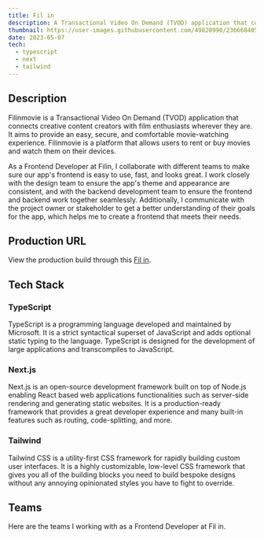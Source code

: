 ```yaml
---
title: Fil in
description: A Transactional Video On Demand (TVOD) application that connects content creators with film enthusiasts.
thumbnail: https://user-images.githubusercontent.com/49820990/236668405-bbb09e32-a3a4-4307-b090-143d6d04a86b.png
date: 2023-05-07
tech:
  - typescript
  - next
  - tailwind
---
```



## Description

Filinmovie is a Transactional Video On Demand (TVOD) application that connects creative content creators with film enthusiasts wherever they are. It aims to provide an easy, secure, and comfortable movie-watching experience. Filinmovie is a platform that allows users to rent or buy movies and watch them on their devices.

As a Frontend Developer at Filin, I collaborate with different teams to make sure our app's frontend is easy to use, fast, and looks great. I work closely with the design team to ensure the app's theme and appearance are consistent, and with the backend development team to ensure the frontend and backend work together seamlessly. Additionally, I communicate with the project owner or stakeholder to get a better understanding of their goals for the app, which helps me to create a frontend that meets their needs.

## Production URL

View the production build through this [Fil in](https://filinmovie.com).

## Tech Stack

### TypeScript

TypeScript is a programming language developed and maintained by Microsoft. It is a strict syntactical superset of JavaScript and adds optional static typing to the language. TypeScript is designed for the development of large applications and transcompiles to JavaScript.

### Next.js

Next.js is an open-source development framework built on top of Node.js enabling React based web applications functionalities such as server-side rendering and generating static websites. It is a production-ready framework that provides a great developer experience and many built-in features such as routing, code-splitting, and more.

### Tailwind

Tailwind CSS is a utility-first CSS framework for rapidly building custom user interfaces. It is a highly customizable, low-level CSS framework that gives you all of the building blocks you need to build bespoke designs without any annoying opinionated styles you have to fight to override.

## Teams

Here are the teams I working with as a Frontend Developer at Fil in.

<div className="not-prose flex flex-wrap justify-center gap-3">
  <CreditBadge
    img="https://github.com/snymnd.png"
    username="snymnd"
    url="https://github.com/snymnd"
  />
  <CreditBadge
    img="https://github.com/dzikrisyairozi.png"
    username="dzikrisyairozi"
    url="https://github.com/dzikrisyairozi"
  />
  <CreditBadge
    img="https://github.com/benewicaksono.png"
    username="benewicaksono"
    url="https://github.com/benewicaksono"
  />
</div>
